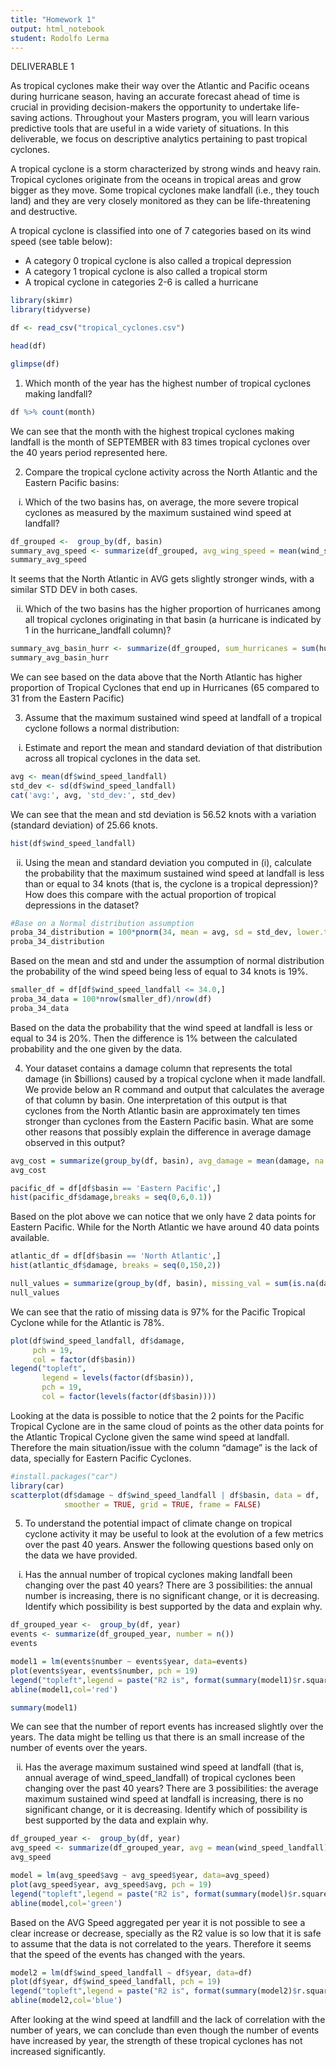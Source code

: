 ---
title: "Homework 1"
output: html_notebook
student: Rodolfo Lerma
---

DELIVERABLE 1

As tropical cyclones make their way over the Atlantic and Pacific oceans during hurricane season, having an accurate forecast ahead of time is crucial in providing decision-makers the opportunity to undertake life-saving actions. Throughout your Masters program, you will learn various predictive tools that are useful in a wide variety of situations. In this deliverable, we focus on descriptive analytics pertaining to past tropical cyclones.

A tropical cyclone is a storm characterized by strong winds and heavy rain. Tropical cyclones originate from the oceans in tropical areas and grow bigger as they move. Some tropical cyclones make landfall (i.e., they touch land) and they are very closely monitored as they can be life-threatening and destructive.

A tropical cyclone is classified into one of 7 categories based on its wind speed (see table below):

- A category 0 tropical cyclone is also called a tropical depression 
- A category 1 tropical cyclone is also called a tropical storm 
- A tropical cyclone in categories 2-6 is called a hurricane

```{r, message = FALSE}
library(skimr)
library(tidyverse)
```

```{r, message = FALSE}
df <- read_csv("tropical_cyclones.csv")
```

```{r}
head(df)
```

```{r}
glimpse(df)
```

1.  Which month of the year has the highest number of tropical cyclones making landfall?

```{r}
df %>% count(month)
```

We can see that the month with the highest tropical cyclones making landfall is the month of SEPTEMBER with 83 times tropical cyclones over the 40 years period represented here.

2.  Compare the tropical cyclone activity across the North Atlantic and the Eastern Pacific basins:

i.  Which of the two basins has, on average, the more severe tropical cyclones as measured by the maximum sustained wind speed at landfall?

```{r}
df_grouped <-  group_by(df, basin)
summary_avg_speed <- summarize(df_grouped, avg_wing_speed = mean(wind_speed_landfall), sd_wing_speed = sd(wind_speed_landfall))
summary_avg_speed
```
It seems that the North Atlantic in AVG gets slightly stronger winds, with a similar STD DEV in both cases.

ii. Which of the two basins has the higher proportion of hurricanes among all tropical cyclones originating in that basin (a hurricane is indicated by 1 in the hurricane_landfall column)?

```{r}
summary_avg_basin_hurr <- summarize(df_grouped, sum_hurricanes = sum(hurricane_landfall))
summary_avg_basin_hurr
```
We can see based on the data above that the North Atlantic has higher proportion of Tropical Cyclones that end up in Hurricanes (65 compared to 31 from the Eastern Pacific)

3.  Assume that the maximum sustained wind speed at landfall of a tropical cyclone follows a normal distribution:

i.  Estimate and report the mean and standard deviation of that distribution across all tropical cyclones in the data set.

```{r}
avg <- mean(df$wind_speed_landfall)
std_dev <- sd(df$wind_speed_landfall)
cat('avg:', avg, 'std_dev:', std_dev)
```
We can see that the mean and std deviation is 56.52 knots with a variation (standard deviation) of 25.66 knots.

```{r}
hist(df$wind_speed_landfall)
```

ii. Using the mean and standard deviation you computed in (i), calculate the probability that the maximum sustained wind speed at landfall is less than or equal to 34 knots (that is, the cyclone is a tropical depression)? How does this compare with the actual proportion of tropical depressions in the dataset?

```{r}
#Base on a Normal distribution assumption
proba_34_distribution = 100*pnorm(34, mean = avg, sd = std_dev, lower.tail = TRUE)
proba_34_distribution
```
Based on the mean and std and under the assumption of normal distribution the probability of the wind speed being less of equal to 34 knots is 19%.

```{r}
smaller_df = df[df$wind_speed_landfall <= 34.0,]
proba_34_data = 100*nrow(smaller_df)/nrow(df)
proba_34_data
```
Based on the data the probability that the wind speed at landfall is less or equal to 34 is 20%. Then the difference is 1% between the calculated probability and the one given by the data.

4.  Your dataset contains a damage column that represents the total damage (in \$billions) caused by a tropical cyclone when it made landfall. We provide below an R command and output that calculates the average of that column by basin. One interpretation of this output is that cyclones from the North Atlantic basin are approximately ten times stronger than cyclones from the Eastern Pacific basin. What are some other reasons that possibly explain the difference in average damage observed in this output?

```{r}
avg_cost = summarize(group_by(df, basin), avg_damage = mean(damage, na.rm = TRUE), sd_damage = sd(damage, na.rm = TRUE), avg_speed = mean(wind_speed_landfall))
avg_cost
```

```{r}
pacific_df = df[df$basin == 'Eastern Pacific',]
hist(pacific_df$damage,breaks = seq(0,6,0.1))
```
Based on the plot above we can notice that we only have 2 data points for Eastern Pacific. While for the North Atlantic we have around 40 data points available.

```{r}
atlantic_df = df[df$basin == 'North Atlantic',]
hist(atlantic_df$damage, breaks = seq(0,150,2))
```

```{r}
null_values = summarize(group_by(df, basin), missing_val = sum(is.na(damage)), number_rows = n(), ratio_missing_rows = sum(is.na(damage)/n()))
null_values
```
We can see that the ratio of missing data is 97% for the Pacific Tropical Cyclone while for the Atlantic is 78%.

```{r}
plot(df$wind_speed_landfall, df$damage,
     pch = 19,
     col = factor(df$basin))
legend("topleft",
       legend = levels(factor(df$basin)),
       pch = 19,
       col = factor(levels(factor(df$basin))))
```
Looking at the data is possible to notice that the 2 points for the Pacific Tropical Cyclone are in the same cloud of points as the other data points for the Atlantic Tropical Cyclone given the same wind speed at landfall. Therefore the main situation/issue with the column "damage" is the lack of data, specially for Eastern Pacific Cyclones. 

```{r message = FALSE}
#install.packages("car")
library(car)
scatterplot(df$damage ~ df$wind_speed_landfall | df$basin, data = df, 
            smoother = TRUE, grid = TRUE, frame = FALSE)
```

5.  To understand the potential impact of climate change on tropical cyclone activity it may be useful to look at the evolution of a few metrics over the past 40 years. Answer the following questions based only on the data we have provided.

i.  Has the annual number of tropical cyclones making landfall been changing over the past 40 years? There are 3 possibilities: the annual number is increasing, there is no significant change, or it is decreasing. Identify which possibility is best supported by the data and explain why.

```{r}
df_grouped_year <-  group_by(df, year)
events <- summarize(df_grouped_year, number = n())
events
```

```{r}
model1 = lm(events$number ~ events$year, data=events)
plot(events$year, events$number, pch = 19)
legend("topleft",legend = paste("R2 is", format(summary(model1)$r.squared,digits=3)))
abline(model1,col='red') 
```
```{r}
summary(model1)
```

We can see that the number of report events has increased slightly over the years. The data might be telling us that there is an small increase of the number of events over the years.

ii. Has the average maximum sustained wind speed at landfall (that is, annual average of wind_speed_landfall) of tropical cyclones been changing over the past 40 years? There are 3 possibilities: the average maximum sustained wind speed at landfall is increasing, there is no significant change, or it is decreasing. Identify which of possibility is best supported by the data and explain why.

```{r}
df_grouped_year <-  group_by(df, year)
avg_speed <- summarize(df_grouped_year, avg = mean(wind_speed_landfall))
avg_speed
```

```{r}
model = lm(avg_speed$avg ~ avg_speed$year, data=avg_speed)
plot(avg_speed$year, avg_speed$avg, pch = 19)
legend("topleft",legend = paste("R2 is", format(summary(model)$r.squared,digits=3)))
abline(model,col='green') 
```
Based on the AVG Speed aggregated per year it is not possible to see a clear increase or decrease, specially as the R2 value is so low that it is safe to assume that the data is not correlated to the years. Therefore it seems that the speed of the events has changed with the years.

```{r}
model2 = lm(df$wind_speed_landfall ~ df$year, data=df)
plot(df$year, df$wind_speed_landfall, pch = 19)
legend("topleft",legend = paste("R2 is", format(summary(model2)$r.squared,digits=3)))
abline(model2,col='blue') 
```
After looking at the wind speed at landfill and the lack of correlation with the number of years, we can conclude than even though the number of events have increased by year, the strength of these tropical cyclones has not increased significantly.